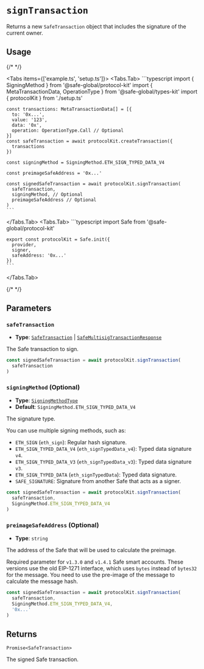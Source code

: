 
# `signTransaction`

Returns a new `SafeTransaction` object that includes the signature of the current owner. 

## Usage

{/* <!-- vale off --> */}

<Tabs items={['example.ts', 'setup.ts']}>
  <Tabs.Tab>
    ```typescript
    import { SigningMethod } from '@safe-global/protocol-kit'
    import { MetaTransactionData, OperationType } from '@safe-global/types-kit'
    import { protocolKit } from './setup.ts'

    const transactions: MetaTransactionData[] = [{
      to: '0x...',
      value: '123',
      data: '0x',
      operation: OperationType.Call // Optional
    }]
    const safeTransaction = await protocolKit.createTransaction({
      transactions
    })

    const signingMethod = SigningMethod.ETH_SIGN_TYPED_DATA_V4

    const preimageSafeAddress = '0x...'

    const signedSafeTransaction = await protocolKit.signTransaction(
      safeTransaction,
      signingMethod, // Optional
      preimageSafeAddress // Optional
    )
    ```
  </Tabs.Tab>
  <Tabs.Tab>
    ```typescript
    import Safe from '@safe-global/protocol-kit'

    export const protocolKit = Safe.init({
      provider,
      signer,
      safeAddress: '0x...'
    })
    ```
  </Tabs.Tab>
</Tabs>

{/* <!-- vale on --> */}

## Parameters

### `safeTransaction`

- **Type**: [`SafeTransaction`](https://github.com/safe-global/safe-core-sdk/blob/main/packages/types-kit/src/types.ts#L54-L60) | [`SafeMultisigTransactionResponse`](https://github.com/safe-global/safe-core-sdk/blob/main/packages/types-kit/src/types.ts#L208-L239)

The Safe transaction to sign.

```typescript focus=2
const signedSafeTransaction = await protocolKit.signTransaction(
  safeTransaction
)
```

### `signingMethod` (Optional)

- **Type**: [`SigningMethodType`](https://github.com/safe-global/safe-core-sdk/blob/main/packages/protocol-kit/src/types/signing.ts#L9)
- **Default**: `SigningMethod.ETH_SIGN_TYPED_DATA_V4`

The signature type.

You can use multiple signing methods, such as:

- `ETH_SIGN` (`eth_sign`): Regular hash signature.
- `ETH_SIGN_TYPED_DATA_V4` (`eth_signTypedData_v4`): Typed data signature `v4`.
- `ETH_SIGN_TYPED_DATA_V3` (`eth_signTypedData_v3`): Typed data signature `v3`.
- `ETH_SIGN_TYPED_DATA` (`eth_signTypedData`): Typed data signature.
- `SAFE_SIGNATURE`: Signature from another Safe that acts as a signer.

```typescript focus=3
const signedSafeTransaction = await protocolKit.signTransaction(
  safeTransaction,
  SigningMethod.ETH_SIGN_TYPED_DATA_V4
)
```

### `preimageSafeAddress` (Optional)

- **Type**: `string`

The address of the Safe that will be used to calculate the preimage.

Required parameter for `v1.3.0` and `v1.4.1` Safe smart accounts. These versions use the old EIP-1271 interface, which uses `bytes` instead of `bytes32` for the message. You need to use the pre-image of the message to calculate the message hash.

```typescript focus=4
const signedSafeTransaction = await protocolKit.signTransaction(
  safeTransaction,
  SigningMethod.ETH_SIGN_TYPED_DATA_V4,
  '0x...'
)
```

## Returns

`Promise<SafeTransaction>`

The signed Safe transaction.
